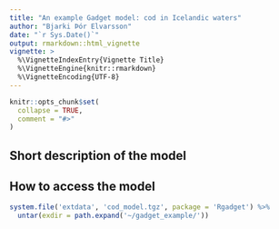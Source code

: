 ```yaml
---
title: "An example Gadget model: cod in Icelandic waters"
author: "Bjarki Þór Elvarsson"
date: "`r Sys.Date()`"
output: rmarkdown::html_vignette
vignette: >
  %\VignetteIndexEntry{Vignette Title}
  %\VignetteEngine{knitr::rmarkdown}
  %\VignetteEncoding{UTF-8}
---
```


```r
knitr::opts_chunk$set(
  collapse = TRUE,
  comment = "#>"
)
```

## Short description of the model



## How to access the model 
```r
system.file('extdata', 'cod_model.tgz', package = 'Rgadget') %>% 
  untar(exdir = path.expand('~/gadget_example/'))
```


